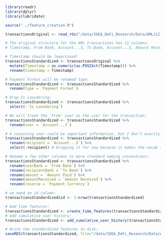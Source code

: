 ```r
library(readr)
library(dplyr)
library(lubridate)

source("../feature_creation.R")

transactionsOriginal <- read_rds("/data/IDEA_DeFi_Research/Data/AML/LI_Small/transactionsOriginal.rds")
```

```r
# The original structure for the AML transactions has 11 columns:
# Timestamp, From Bank, Account...3, To Bank, Account...5, Amount Received, Receiving Currency, Amount Paid, Payment Currency, Payment Format, Is Laundering

# Timestamp should be lowercased:
transactionsStandardized <- transactionsOriginal %>%
  mutate(Timestamp = as.numeric(as.POSIXct(Timestamp))) %>%
  rename(timestamp = Timestamp)

# Payment Format will be renamed type:
transactionsStandardized <- transactionsStandardized %>%
  rename(type = `Payment Format`)

# Drop Is Laundering:
transactionsStandardized <- transactionsStandardized %>%
  select(-`Is Laundering`)

# We will treat the 'From' user as the user for the transaction:
transactionsStandardized <- transactionsStandardized %>%
  rename(user = `Account...3`)

# A receiving user could be important information, but I don't exactly know how we will use it yet:
transactionsStandardized <- transactionsStandardized %>%
  rename(recipient = `Account...5`) %>%
  select(-recipient) # Dropping it for now because it makes the vocab too big

# Rename a few other columns to more standard naming conventions:
transactionsStandardized <- transactionsStandardized %>%
  rename(userBank = `From Bank`) %>%
  rename(recipientBank = `To Bank`) %>%
  rename(amount = `Amount Paid`) %>%
  rename(amountReceived = `Amount Received`) %>%
  rename(reserve = `Payment Currency`)

# we need an id column:
transactionsStandardized$id <- 1:nrow(transactionsStandardized)

```

```r
# Add time features:
transactionsStandardized <- create_time_features(transactionsStandardized)
# Add cumulative user history:
transactionsStandardized <- add_cumulative_user_history(transactionsStandardized, skip_amount_types = c(), amount_cols = c("amount", "amountReceived"))
```

```r
# Write the standardized features to disk:
saveRDS(transactionsStandardized, file="/data/IDEA_DeFi_Research/Data/AML/LI_Small/transactions_user_time.rds")
```